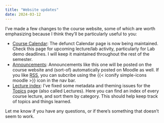 ```yaml
---
title: "Website updates"
date: 2024-03-12
---
```


[calendar]: /about/calendar.qmd
[rss]: https://en.wikipedia.org/wiki/RSS
[announcements]: /announcements/
[lectures]: /topics/

I've made a few changes to the course website, some of which are worth emphasizing because I think they'll be particularly useful to you:

- [Course Calendar][calendar]: The defunct Calendar page is now being maintained. Check this page for upcoming lecture/lab activity, particularly for Lab demo deadlines. I will keep it maintained throughout the rest of the semester.
- [Announcements][announcements]: Announcements like this one will be posted on the course website and (sort-of) automatically posted on Moodle as well. If you like [RSS][rss], you can subcribe using the {{< iconify simple-icons moodle >}} icon in the nav bar.
- [Lecture index][lectures]: I've fixed some metadata and theming issues for the [Topics][lectures] page (also called Lectures). Here you can find an index of every course lecture, and sort them by category. This should help keep track of topics and things learned.

Let me know if you have any questions, or if there's something that doesn't seem to work.
